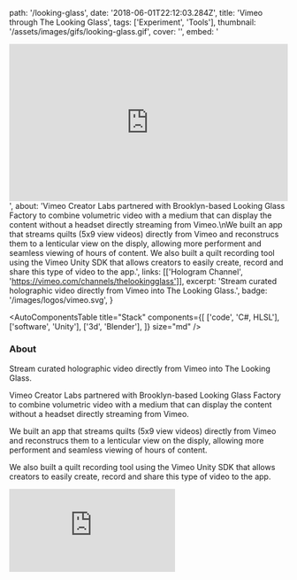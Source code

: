   path: '/looking-glass',
  date: '2018-06-01T22:12:03.284Z',
  title: 'Vimeo through The Looking Glass',
  tags: ['Experiment', 'Tools'],
  thumbnail: '/assets/images/gifs/looking-glass.gif',
  cover: '',
  embed:
    '<div style="padding:56.25% 0 0 0;position:relative;"><iframe src="https://player.vimeo.com/video/296928206" style="position:absolute;top:0;left:0;width:100%;height:100%;" frameborder="0" webkitallowfullscreen mozallowfullscreen allowfullscreen></iframe></div>',
  about:
    'Vimeo Creator Labs partnered with Brooklyn-based Looking Glass Factory to combine volumetric video with a medium that can display the content without a headset directly streaming from Vimeo.\nWe built an app that streams quilts (5x9 view videos) directly from Vimeo and reconstrucs them to a lenticular view on the disply, allowing more performent and seamless viewing of hours of content. We also built a quilt recording tool using the Vimeo Unity SDK that allows creators to easily create, record and share this type of video to the app.',
  links: [['Hologram Channel', 'https://vimeo.com/channels/thelookingglass']],
  excerpt:
    'Stream curated holographic video directly from Vimeo into The Looking Glass.',
  badge: '/images/logos/vimeo.svg',
}

<AutoComponentsTable
  title="Stack"
  components={[
    ['code', 'C#, HLSL'],
    ['software', 'Unity'],
    ['3d', 'Blender'],
  ]}
  size="md"
/>

### About

Stream curated holographic video directly from Vimeo into The Looking Glass.

Vimeo Creator Labs partnered with Brooklyn-based Looking Glass Factory to combine volumetric video with a medium that can display the content without a headset directly streaming from Vimeo.

We built an app that streams quilts (5x9 view videos) directly from Vimeo and reconstrucs them to a lenticular view on the disply, allowing more performent and seamless viewing of hours of content.

We also built a quilt recording tool using the Vimeo Unity SDK that allows creators to easily create, record and share this type of video to the app.

<iframe
  src="https://player.vimeo.com/video/296928206"
  style={{
    width: '100%',
    height: '400px',
  }}
  frameBorder="0"
  allowFullScreen
/>

### Press

- [TechCrunch](https://techcrunch.com/2018/11/06/vimeo-adds-a-channel-exclusively-for-holograms/)
- [Engadget](https://www.engadget.com/2018/11/07/vimeo-launches-hologram-channel/)
- [Forbes](https://www.forbes.com/sites/charliefink/2018/11/02/this-week-in-xr-vrs-big-iaapa-new-rift-augmented-workers-surgical-scores-mayo-clinic-cash/)
- [No Film School](https://nofilmschool.com/2018/11/throw-away-your-headsets-future-3d-filmmaking-here)
- [Digital Trends](https://www.digitaltrends.com/mobile/looking-glass-holographic-display/)
- [Wired](https://www.wired.it/internet/web/2018/11/07/vimeo-video-ologrammi/)
- [The Tech Portal](https://thetechportal.com/2018/11/07/vimeo-launches-channel-holograms/)
- [Hypertext](https://www.htxt.co.za/2018/11/07/vimeo-partners-with-looking-glass-for-holographic-video-channel-content/)
- [Ubergizmo](https://www.ubergizmo.com/2018/11/vimeo-holographic-video-channel/)
- [TechEngage](https://techengage.com/vimeo-channel-holographic-videos/)
- [Tech The Lead](https://techthelead.com/vimeo-gears-up-for-holographic-content-with-dedicated-channel/)
- [Miami Morning Star](https://miamimorningstar.com/2018/11/07/vimeo-pushes-the-boundaries-of-video-tech-again-with-new-channel-for-holographic-videos/)
- [inAVate](http://www.inavateonthenet.net/news/article/holographic-displays-get-content-boost-from-vimeo-platform)
- [meiobit](https://meiobit.com/392726/vimeo-looking-glass-canal-de-hologramas/)
- [Canal Tech](https://canaltech.com.br/internet/vimeo-lanca-canal-para-videos-holograficos-em-colaboacao-com-a-looking-glass-126419/)
- [Siecle Digital](https://siecledigital.fr/2018/11/07/vimeo-hologrammes/)
- [Kulture Geek](http://kulturegeek.fr/news-153273/vimeo-lance-chaine-dediee-videos-holographiques)
- [Clubic](https://www.clubic.com/television-tv/video-streaming/actualite-847098-vimeo-cree-chaine-dediee-hologrammes.html)
- [Usine Digitale](https://www.usine-digitale.fr/article/vimeo-lance-une-nouvelle-chaine-dediee-aux-videos-holographiques.N766189)
- [Chip](https://www.chip.pl/2018/11/vimeo-otwiera-portal-z-holograficznymi-filmami/)
- [Naekranie](https://naekranie.pl/aktualnosci/vimeo-stworzy-kanal-z-holograficznymi-filmami)
- [Tablet Owo](https://www.tabletowo.pl/2018/11/07/vimeo-uruchamia-kanal-dla-filmow-holograficznych-looking-glass/)
- [PC Press](https://pcpress.rs/vimeo-otvorio-kanal-za-holografske-video-sadrzaje/)
- [HighTechFM](https://hightech.fm/2018/11/07/golograph)
- [Kaldata](https://www.kaldata.com/it-%D0%BD%D0%BE%D0%B2%D0%B8%D0%BD%D0%B8/vimeo-%D0%BF%D1%80%D0%B5%D0%B4%D1%81%D1%82%D0%B0%D0%B2%D0%B8-%D0%BA%D0%B0%D0%BD%D0%B0%D0%BB-%D1%81-%D1%85%D0%BE%D0%BB%D0%BE%D0%B3%D1%80%D0%B0%D1%84%D1%81%D0%BA%D0%BE-%D0%B2%D0%B8%D0%B4%D0%B5%D0%BE-297456.html)
- [Computer Hoy](https://computerhoy.com/noticias/tecnologia/vimeo-estrena-canal-video-exclusivo-hologramas-325919)
- [Hardware Plus](https://hwp.com.tr/vimeo-holografik-yayinlarin-oldugu-bir-kanal-acti-105271)
